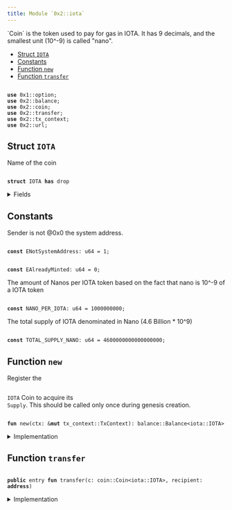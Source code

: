 ```yaml
---
title: Module `0x2::iota`
---
```


<Link id="0x2_iota"/>
`Coin<IOTA>` is the token used to pay for gas in IOTA.
It has 9 decimals, and the smallest unit (10^-9) is called "nano".


-  [Struct `IOTA`](#0x2_iota_IOTA)
-  [Constants](#@Constants_0)
-  [Function `new`](#0x2_iota_new)
-  [Function `transfer`](#0x2_iota_transfer)


<pre><code>
<b>use</b> <Link to="../move-stdlib/option#0x1_option">0x1::option</Link>;
<b>use</b> <Link to="../iota-framework/balance#0x2_balance">0x2::balance</Link>;
<b>use</b> <Link to="../iota-framework/coin#0x2_coin">0x2::coin</Link>;
<b>use</b> <Link to="../iota-framework/transfer#0x2_transfer">0x2::transfer</Link>;
<b>use</b> <Link to="../iota-framework/tx_context#0x2_tx_context">0x2::tx_context</Link>;
<b>use</b> <Link to="../iota-framework/url#0x2_url">0x2::url</Link>;
</code></pre>



<Link id="0x2_iota_IOTA"></Link>

## Struct `IOTA`

Name of the coin


<pre><code>
<b>struct</b> <Link to="../iota-framework/iota#0x2_iota_IOTA">IOTA</Link> <b>has</b> drop
</code></pre>



<details>
<summary>Fields</summary>


<dl>
<dt>
<code>
dummy_field: bool</code>
</dt>
<dd>

</dd>
</dl>


</details>

<Link id="@Constants_0"></Link>

## Constants


<Link id="0x2_iota_ENotSystemAddress"></Link>

Sender is not @0x0 the system address.


<pre><code>
<b>const</b> <Link to="../iota-framework/iota#0x2_iota_ENotSystemAddress">ENotSystemAddress</Link>: u64 = 1;
</code></pre>



<Link id="0x2_iota_EAlreadyMinted"></Link>



<pre><code>
<b>const</b> <Link to="../iota-framework/iota#0x2_iota_EAlreadyMinted">EAlreadyMinted</Link>: u64 = 0;
</code></pre>



<Link id="0x2_iota_NANO_PER_IOTA"></Link>

The amount of Nanos per IOTA token based on the fact that nano is
10^-9 of a IOTA token


<pre><code>
<b>const</b> <Link to="../iota-framework/iota#0x2_iota_NANO_PER_IOTA">NANO_PER_IOTA</Link>: u64 = 1000000000;
</code></pre>



<Link id="0x2_iota_TOTAL_SUPPLY_NANO"></Link>

The total supply of IOTA denominated in Nano (4.6 Billion * 10^9)


<pre><code>
<b>const</b> <Link to="../iota-framework/iota#0x2_iota_TOTAL_SUPPLY_NANO">TOTAL_SUPPLY_NANO</Link>: u64 = 4600000000000000000;
</code></pre>



<Link id="0x2_iota_new"></Link>

## Function `new`

Register the <code>
<Link to="../iota-framework/iota#0x2_iota_IOTA">IOTA</Link></code> Coin to acquire its <code>
Supply</code>.
This should be called only once during genesis creation.


<pre><code>
<b>fun</b> <Link to="../iota-framework/iota#0x2_iota_new">new</Link>(ctx: &<b>mut</b> <Link to="../iota-framework/tx_context#0x2_tx_context_TxContext">tx_context::TxContext</Link>): <Link to="../iota-framework/balance#0x2_balance_Balance">balance::Balance</Link>&lt;<Link to="../iota-framework/iota#0x2_iota_IOTA">iota::IOTA</Link>&gt;
</code></pre>



<details>
<summary>Implementation</summary>


<pre><code>
<b>fun</b> <Link to="../iota-framework/iota#0x2_iota_new">new</Link>(ctx: &<b>mut</b> TxContext): Balance&lt;<Link to="../iota-framework/iota#0x2_iota_IOTA">IOTA</Link>&gt; \{
    <b>assert</b>!(ctx.sender() == @0x0, <Link to="../iota-framework/iota#0x2_iota_ENotSystemAddress">ENotSystemAddress</Link>);
    <b>assert</b>!(ctx.epoch() == 0, <Link to="../iota-framework/iota#0x2_iota_EAlreadyMinted">EAlreadyMinted</Link>);

    <b>let</b> (treasury, metadata) = <Link to="../iota-framework/coin#0x2_coin_create_currency">coin::create_currency</Link>(
        <Link to="../iota-framework/iota#0x2_iota_IOTA">IOTA</Link> \{},
        9,
        b"<Link to="../iota-framework/iota#0x2_iota_IOTA">IOTA</Link>",
        b"<Link to="../iota-framework/iota#0x2_iota_IOTA">IOTA</Link>",
        b"The main (gas)token of the <Link to="../iota-framework/iota#0x2_iota_IOTA">IOTA</Link> Network.",
        <Link to="../move-stdlib/option#0x1_option_some">option::some</Link>(<Link to="../iota-framework/url#0x2_url_new_unsafe_from_bytes">url::new_unsafe_from_bytes</Link>(b"https://<Link to="../iota-framework/iota#0x2_iota">iota</Link>.org/logo.png")),
        ctx
    );
    <Link to="../iota-framework/transfer#0x2_transfer_public_freeze_object">transfer::public_freeze_object</Link>(metadata);
    <b>let</b> <b>mut</b> supply = treasury.treasury_into_supply();
    <b>let</b> total_iota = supply.increase_supply(<Link to="../iota-framework/iota#0x2_iota_TOTAL_SUPPLY_NANO">TOTAL_SUPPLY_NANO</Link>);
    supply.destroy_supply();
    total_iota
}
</code></pre>



</details>

<Link id="0x2_iota_transfer"></Link>

## Function `transfer`



<pre><code>
<b>public</b> entry <b>fun</b> <Link to="../iota-framework/transfer#0x2_transfer">transfer</Link>(c: <Link to="../iota-framework/coin#0x2_coin_Coin">coin::Coin</Link>&lt;<Link to="../iota-framework/iota#0x2_iota_IOTA">iota::IOTA</Link>&gt;, recipient: <b>address</b>)
</code></pre>



<details>
<summary>Implementation</summary>


<pre><code>
<b>public</b> entry <b>fun</b> <Link to="../iota-framework/transfer#0x2_transfer">transfer</Link>(c: <Link to="../iota-framework/coin#0x2_coin_Coin">coin::Coin</Link>&lt;<Link to="../iota-framework/iota#0x2_iota_IOTA">IOTA</Link>&gt;, recipient: <b>address</b>) \{
    <Link to="../iota-framework/transfer#0x2_transfer_public_transfer">transfer::public_transfer</Link>(c, recipient)
}
</code></pre>



</details>
